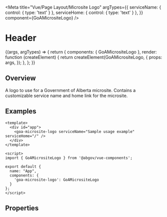 
<Meta
  title="Vue/Page Layout/Microsite Logo"
  argTypes={{
    serviceName: { control: { type: 'text' } },
    serviceHome: { control: { type: 'text' } },
  }}
  component={GoAMicrositeLogo}
/>

# Header

<Canvas>
  <Story
    name="Micro Site Logo"
    height={100}
    args={{
      serviceName: 'Microsite name',
      serviceHome: '/',
    }}
  >
    {(args, argTypes) => {
      return {
        components: { GoAMicrositeLogo },
        render: function (createElement) {
          return createElement(GoAMicrositeLogo, {
            props: args,
          });
        },
      };
    }}
  </Story>
</Canvas>

## Overview

A logo to use for a Government of Alberta microsite. Contains a customizable service name and home link for the microsite.

## Examples

```
<template>
  <div id="app">
    <goa-microsite-logo serviceName="Sample usage example" serviceHome="/" />
  </div>
</template>

<script>
import { GoAMicrositeLogo } from '@abgov/vue-components';

export default {
  name: "App",
  components: {
    'goa-microsite-logo': GoAMicrositeLogo
  }
};
</script>
```

## Properties

<ArgsTable of={GoAMicrositeLogo} />
